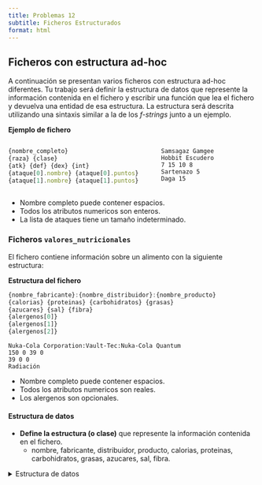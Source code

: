 ```yaml
---
title: Problemas 12
subtitle: Ficheros Estructurados
format: html
---
```


## Ficheros con estructura ad-hoc

A continuación se presentan varios ficheros con estructura ad-hoc diferentes.
Tu trabajo será definir la estructura de datos que represente la información contenida en el fichero y escribir una función que lea el fichero y devuelva una entidad de esa estructura.
La estructura será descrita utilizando una sintaxis similar a la de los _f-strings_ junto a un ejemplo.

**Ejemplo de fichero**

::: {.columns}
::: {.column width="60%"}

```.jsx
{nombre_completo}
{raza} {clase}
{atk} {def} {dex} {int}
{ataque[0].nombre} {ataque[0].puntos}
{ataque[1].nombre} {ataque[1].puntos}
```

:::
::: {.column width="40%"}

```.plaintext
Samsagaz Gamgee
Hobbit Escudero
7 15 10 8
Sartenazo 5
Daga 15
```

:::
:::

- Nombre completo puede contener espacios.
- Todos los atributos numericos son enteros.
- La lista de ataques tiene un tamaño indeterminado.

### Ficheros `valores_nutricionales`

El fichero contiene información sobre un alimento con la siguiente estructura:

**Estructura del fichero**

```.jsx
{nombre_fabricante}:{nombre_distribuidor}:{nombre_producto}
{calorias} {proteinas} {carbohidratos} {grasas}
{azucares} {sal} {fibra}
{alergenos[0]}
{alergenos[1]}
{alergenos[2]}
```

```.plaintext
Nuka-Cola Corporation:Vault-Tec:Nuka-Cola Quantum
150 0 39 0
39 0 0
Radiación
```

- Nombre completo puede contener espacios.
- Todos los atributos numericos son reales.
- Los alergenos son opcionales.

#### Estructura de datos

- **Define la estructura (o clase)** que represente la información contenida en el fichero.
    - nombre, fabricante, distribuidor, producto, calorias, proteinas, carbohidratos, grasas, azucares, sal, fibra.

<details>
<summary>Estructura de datos</summary>

```python
import dataclasses

@dataclasses.dataclass
class Alimento:
    nombre_fabricante: str
    nombre_distribuidor: str
    nombre_producto: str
    calorias: float
    proteinas: float
    carbohidratos: float
    grasas: float
    azucares: float
    sal: float
    fibra: float
    alergenos: list[str]
```

#### Funciones

- **Escribe una función** que lea el fichero y devuelva una entidad de esa estructura.

<details>
<summary>Solución</summary>

```python
def leer_fichero(fichero):
    f = open(fichero, "r")
    linea = f.readline()
    datos = linea.split(":")
    nombre_fabricante = datos[0].strip()
    nombre_distribuidor = datos[1].strip()
    nombre_producto = datos[2].strip()

    linea = f.readline()
    datos = linea.split(" ")
    calorias = float(datos[0])
    proteinas = float(datos[1])
    carbohidratos = float(datos[2])
    grasas = float(datos[3])

    linea = f.readline()
    datos = linea.split(" ")
    azucares = float(datos[0])
    sal = float(datos[1])
    fibra = float(datos[2])

    alergenos = []
    linea = f.readline()
    while linea != "":
        alergenos.append(linea.strip())
        linea = f.readline()

    f.close()

    return Alimento(nombre_fabricante, nombre_distribuidor, nombre_producto, calorias, proteinas, carbohidratos, grasas, azucares, sal, fibra, alergenos)
```

</details>

### Ficheros `ajedrez`

El fichero contiene información sobre un coche con la siguiente estructura:

::: {.columns}
::: {.column width="60%"}

La estrutura del fichero es una matriz de letras de 8x8 conde:

- Cada letra representa una pieza de ajedrez.
    - Mayúscula = pieza blanca, minúscula = pieza negra.
    - `p`, `t`, `c`, `a`, `d`, `r` = peón, torre, caballo, alfil, dama, rey.
- Los espacios están representados por puntos (`.`).
- Las blancas están arriba, la negras están abajo.
- La primera fila representa la fila 1. La primera columna representa la columna a.
    - Esto significa que el tablero está _en espejo_ horizontalmente.

:::
::: {.column width="40%"}

```.plaintext
t c a d r a c t
p p p p p p p p
. . . . . . . .
. . . . . . . .
. . . . . . . .
. . . . . . . .
P P P P P P P P
T C A D R A C T
```

:::
:::

#### Estructura de datos

- **Define la estructura (o clase)** que represente la información contenida en el fichero.

<details>
<summary>Estructura de datos</summary>

- La estructura de datos adecuada para este ejercicio es una matriz de 8x8 caracteres.

</details>

#### Funciones

- **Escribe una función** que lea el fichero y devuelva una entidad de esa estructura.

<details>
<summary>Solución</summary>

```python

def leer_fichero(fichero):
    f = open(fichero, "r")
    tablero = []
    for i in range(8):
        fila = f.readline().strip().split(" ")
        tablero.append(fila)
    f.close()
    return tablero
```
</details>
        


### Ficheros `coche.txt`

El fichero contiene información sobre un coche con la siguiente estructura:

::: {.columns}
::: {.column width="50%"}

```.jsx
{modelo},{fabricante}
{potencia}cv
{peso}kg
{consumo}L/100km
{velocidad_maxima}km/h
```

:::
::: {.column width="50%"}

```.plaintext
Papamovil,Mercedes-Benz
300cv
2000kg
170km/h
```

:::
:::

o

::: {.columns}
::: {.column width="50%"}

```.jsx
{modelo},{fabricante}
{potencia}cv
{peso}kg
{consumo}mpg
{velocidad_maxima}mph
```


:::
::: {.column width="50%"}

```.plaintext
Tumbler,Wayne Enterprises
900hp
100lbs
120mph
```

:::
:::


- Nombre completo puede contener espacios.
- Todos los atributos numericos son reales.
- Las unidades de velocidad y distancia pueden estar en métrico o imperial.
    - Debes guardar los valores en el sistema métrico.
    - Para ello, puedes usar las siguientes conversiones:
        - 1 cv = 0.7457 hp
        - 1 kg = 2.2046 lbs
        - 1 mph = 1.609 km/h

#### Estructura de datos

- **Define la estructura (o clase)** que represente la información contenida en el fichero.
    - nombre, fabricante, potencia, peso, velocidad máxima.

<details>
<summary>Estructura de datos</summary>

```python
import dataclasses

@dataclasses.dataclass
class Coche:
    modelo: str
    fabricante: str
    potencia: float
    peso: float
    velocidad_maxima: float
```

</details>

#### Funciones

- **Escribe una función** que lea el fichero y devuelva una entidad de esa estructura.

::: {.callout-tip}
Busca la forma de averiguar cual de los dos sistemas de unidades se está utilizando.
Una vez lo sepas, puedes usar un `if` para controlar el resto del flujo del programa.
:::

**Ejemplo de ejecución**

```python
print(leer_fichero("papamovil.txt"))
print(leer_fichero("tumbler.txt"))
```

| Coche(modelo='Papamovil', fabricante='Mercedes-Benz', potencia=300.0, peso=2000.0, velocidad_maxima=170.0)
| Coche(modelo='Tumbler', fabricante='Wayne Enterprises', potencia=671.13, peso=3968.28, velocidad_maxima=193.07999999999998)

<details>
<summary>Pista</summary>

- En la segunda línea del fichero, el valor de potencia puede ser seguido por `cv` o `hp`.
- Si hacemos split de la cadena por `c`, la lista resultante puede tener:
    - **Dos elementos**: entonces es `cv`.
    - **Un elemento**: entonces es `hp`.

```python
"300cv".split("c")  # ["300", "v"]
"900hp".split("c")  # ["900hp"]
```

Este "truco" busca exprimir vuestro conocimiento de cadenas y listas así como vuestro pensamiento lateral.
**No es una técnica que vaya necesitarse en el examen**.

</details>

<details>
<summary>Solución</summary>


```python

def leer_fichero(fichero):
    f = open(fichero, "r")
    linea = f.readline()
    datos = linea.split(",")
    modelo = datos[0].strip()
    fabricante = datos[1].strip()

    linea = f.readline()
    datos = linea.split("c")
    if len(datos) == 2:
        # Sistema métrico
        potencia = float(datos[0])
        peso = float(f.readline().split("kg")[0])
        velocidad_maxima = float(f.readline().split("km/h")[0])
    else:
        # Sistema imperial
        potencia = float(datos[0].split("hp")[0]) * 0.7457
        peso = float(f.readline().split("lbs")[0]) * 2.2046
        velocidad_maxima = float(f.readline().split("mph")[0]) * 1.609
    f.close()

    return Coche(modelo, fabricante, potencia, peso, velocidad_maxima)

```

</details>


